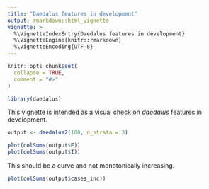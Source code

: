 ```yaml
---
title: "Daedalus features in development"
output: rmarkdown::html_vignette
vignette: >
  %\VignetteIndexEntry{Daedalus features in development}
  %\VignetteEngine{knitr::rmarkdown}
  %\VignetteEncoding{UTF-8}
---
```


```r
knitr::opts_chunk$set(
  collapse = TRUE,
  comment = "#>"
)
```

```r
library(daedalus)
```

This vignette is intended as a visual check on _daedalus_ features in development.

```r
output <- daedalus2(100, n_strata = 3)

plot(colSums(output$E))
plot(colSums(output$I))
```

This should be a curve and not monotonically increasing.

```r
plot(colSums(output$cases_inc))
```
